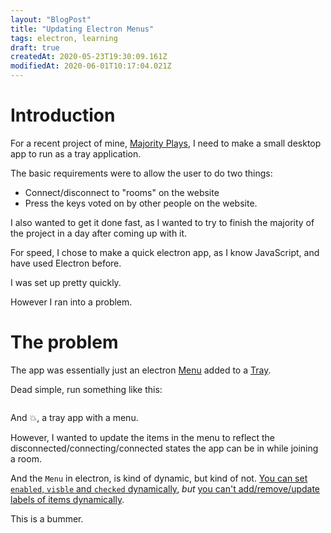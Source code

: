 ```yaml
---
layout: "BlogPost"
title: "Updating Electron Menus"
tags: electron, learning
draft: true
createdAt: 2020-05-23T19:30:09.161Z
modifiedAt: 2020-06-01T10:17:04.021Z
---
```


# Introduction

For a recent project of mine, [Majority Plays](), I need to make a small desktop app to run as a tray application.

The basic requirements were to allow the user to do two things:

- Connect/disconnect to "rooms" on the website
- Press the keys voted on by other people on the website.

I also wanted to get it done fast, as I wanted to try to finish the majority of the project in a day after coming up with it.

For speed, I chose to make a quick electron app, as I know JavaScript, and have used Electron before.

I was set up pretty quickly.

However I ran into a problem.

# The problem

The app was essentially just an electron [Menu](https://www.electronjs.org/docs/api/menu) added to a [Tray](https://www.electronjs.org/docs/api/tray).

Dead simple, run something like this:

```js:simple_tray_menu.js
```

And :boom:, a tray app with a menu.

However, I wanted to update the items in the menu to reflect the disconnected/connecting/connected states the app can be in while joining a room.

And the `Menu` in electron, is kind of dynamic, but kind of not. [You can set `enabled`, `visble` and `checked` dynamically](https://github.com/electron/electron/issues/937#issuecomment-67543939), _but_ [you can't add/remove/update labels of items dynamically](https://github.com/electron/electron/issues/846).

This is a bummer.
